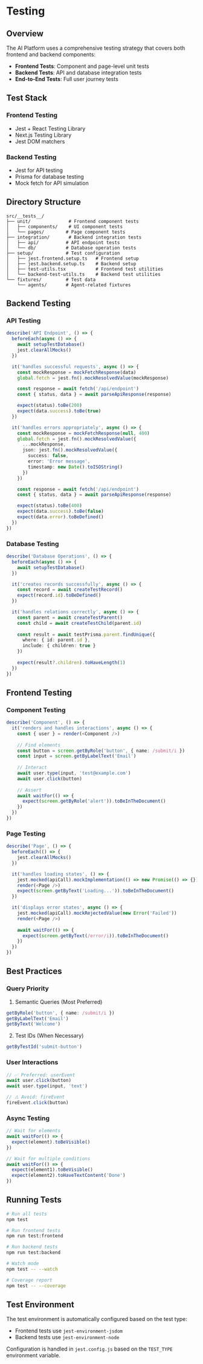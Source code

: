 # Testing

## Overview

The AI Platform uses a comprehensive testing strategy that covers both frontend and backend components:

- **Frontend Tests**: Component and page-level unit tests
- **Backend Tests**: API and database integration tests
- **End-to-End Tests**: Full user journey tests

## Test Stack

### Frontend Testing
- Jest + React Testing Library
- Next.js Testing Library
- Jest DOM matchers

### Backend Testing
- Jest for API testing
- Prisma for database testing
- Mock fetch for API simulation

## Directory Structure
```
src/__tests__/
├── unit/              # Frontend component tests
│   ├── components/    # UI component tests
│   └── pages/        # Page component tests
├── integration/       # Backend integration tests
│   ├── api/          # API endpoint tests
│   └── db/           # Database operation tests
├── setup/            # Test configuration
│   ├── jest.frontend.setup.ts   # Frontend setup
│   ├── jest.backend.setup.ts    # Backend setup
│   ├── test-utils.tsx           # Frontend test utilities
│   └── backend-test-utils.ts    # Backend test utilities
└── fixtures/         # Test data
    └── agents/       # Agent-related fixtures
```

## Backend Testing

### API Testing
```typescript
describe('API Endpoint', () => {
  beforeEach(async () => {
    await setupTestDatabase()
    jest.clearAllMocks()
  })

  it('handles successful requests', async () => {
    const mockResponse = mockFetchResponse(data)
    global.fetch = jest.fn().mockResolvedValue(mockResponse)

    const response = await fetch('/api/endpoint')
    const { status, data } = await parseApiResponse(response)

    expect(status).toBe(200)
    expect(data.success).toBe(true)
  })

  it('handles errors appropriately', async () => {
    const mockResponse = mockFetchResponse(null, 400)
    global.fetch = jest.fn().mockResolvedValue({
      ...mockResponse,
      json: jest.fn().mockResolvedValue({
        success: false,
        error: 'Error message',
        timestamp: new Date().toISOString()
      })
    })

    const response = await fetch('/api/endpoint')
    const { status, data } = await parseApiResponse(response)

    expect(status).toBe(400)
    expect(data.success).toBe(false)
    expect(data.error).toBeDefined()
  })
})
```

### Database Testing
```typescript
describe('Database Operations', () => {
  beforeEach(async () => {
    await setupTestDatabase()
  })

  it('creates records successfully', async () => {
    const record = await createTestRecord()
    expect(record.id).toBeDefined()
  })

  it('handles relations correctly', async () => {
    const parent = await createTestParent()
    const child = await createTestChild(parent.id)
    
    const result = await testPrisma.parent.findUnique({
      where: { id: parent.id },
      include: { children: true }
    })
    
    expect(result?.children).toHaveLength(1)
  })
})
```

## Frontend Testing

### Component Testing
```typescript
describe('Component', () => {
  it('renders and handles interactions', async () => {
    const { user } = render(<Component />)
    
    // Find elements
    const button = screen.getByRole('button', { name: /submit/i })
    const input = screen.getByLabelText('Email')
    
    // Interact
    await user.type(input, 'test@example.com')
    await user.click(button)
    
    // Assert
    await waitFor(() => {
      expect(screen.getByRole('alert')).toBeInTheDocument()
    })
  })
})
```

### Page Testing
```typescript
describe('Page', () => {
  beforeEach(() => {
    jest.clearAllMocks()
  })

  it('handles loading states', () => {
    jest.mocked(apiCall).mockImplementation(() => new Promise(() => {}))
    render(<Page />)
    expect(screen.getByText('Loading...')).toBeInTheDocument()
  })

  it('displays error states', async () => {
    jest.mocked(apiCall).mockRejectedValue(new Error('Failed'))
    render(<Page />)
    
    await waitFor(() => {
      expect(screen.getByText(/error/i)).toBeInTheDocument()
    })
  })
})
```

## Best Practices

### Query Priority
1. Semantic Queries (Most Preferred)
```typescript
getByRole('button', { name: /submit/i })
getByLabelText('Email')
getByText('Welcome')
```

2. Test IDs (When Necessary)
```typescript
getByTestId('submit-button')
```

### User Interactions
```typescript
// ✅ Preferred: userEvent
await user.click(button)
await user.type(input, 'text')

// ⚠️ Avoid: fireEvent
fireEvent.click(button)
```

### Async Testing
```typescript
// Wait for elements
await waitFor(() => {
  expect(element).toBeVisible()
})

// Wait for multiple conditions
await waitFor(() => {
  expect(element1).toBeVisible()
  expect(element2).toHaveTextContent('Done')
})
```

## Running Tests

```bash
# Run all tests
npm test

# Run frontend tests
npm run test:frontend

# Run backend tests
npm run test:backend

# Watch mode
npm test -- --watch

# Coverage report
npm test -- --coverage
```

## Test Environment

The test environment is automatically configured based on the test type:

- Frontend tests use `jest-environment-jsdom`
- Backend tests use `jest-environment-node`

Configuration is handled in `jest.config.js` based on the `TEST_TYPE` environment variable. 